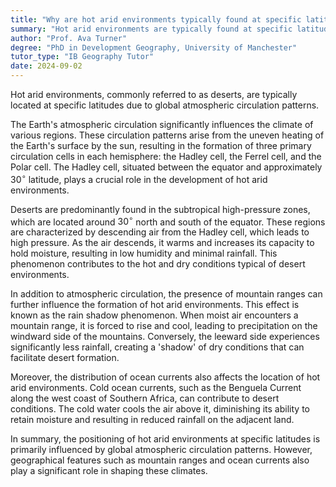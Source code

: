 ```yaml
---
title: "Why are hot arid environments typically found at specific latitudes?"
summary: "Hot arid environments are typically found at specific latitudes due to the global atmospheric circulation patterns."
author: "Prof. Ava Turner"
degree: "PhD in Development Geography, University of Manchester"
tutor_type: "IB Geography Tutor"
date: 2024-09-02
---
```


Hot arid environments, commonly referred to as deserts, are typically located at specific latitudes due to global atmospheric circulation patterns.

The Earth's atmospheric circulation significantly influences the climate of various regions. These circulation patterns arise from the uneven heating of the Earth's surface by the sun, resulting in the formation of three primary circulation cells in each hemisphere: the Hadley cell, the Ferrel cell, and the Polar cell. The Hadley cell, situated between the equator and approximately $30^\circ$ latitude, plays a crucial role in the development of hot arid environments.

Deserts are predominantly found in the subtropical high-pressure zones, which are located around $30^\circ$ north and south of the equator. These regions are characterized by descending air from the Hadley cell, which leads to high pressure. As the air descends, it warms and increases its capacity to hold moisture, resulting in low humidity and minimal rainfall. This phenomenon contributes to the hot and dry conditions typical of desert environments.

In addition to atmospheric circulation, the presence of mountain ranges can further influence the formation of hot arid environments. This effect is known as the rain shadow phenomenon. When moist air encounters a mountain range, it is forced to rise and cool, leading to precipitation on the windward side of the mountains. Conversely, the leeward side experiences significantly less rainfall, creating a 'shadow' of dry conditions that can facilitate desert formation.

Moreover, the distribution of ocean currents also affects the location of hot arid environments. Cold ocean currents, such as the Benguela Current along the west coast of Southern Africa, can contribute to desert conditions. The cold water cools the air above it, diminishing its ability to retain moisture and resulting in reduced rainfall on the adjacent land.

In summary, the positioning of hot arid environments at specific latitudes is primarily influenced by global atmospheric circulation patterns. However, geographical features such as mountain ranges and ocean currents also play a significant role in shaping these climates.
    